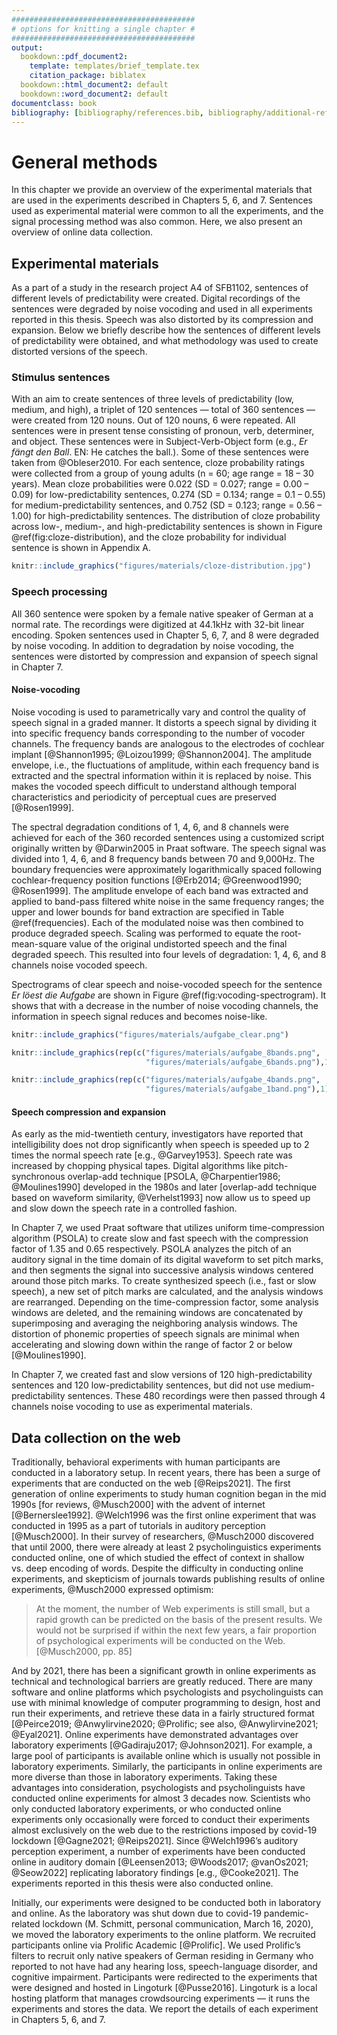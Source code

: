 ```yaml
---
#########################################
# options for knitting a single chapter #
#########################################
output:
  bookdown::pdf_document2:
    template: templates/brief_template.tex
    citation_package: biblatex
  bookdown::html_document2: default
  bookdown::word_document2: default
documentclass: book
bibliography: [bibliography/references.bib, bibliography/additional-references.bib]
---
```


# General methods {#chapter-methods}
\chaptermark{Methods}

In this chapter we provide an overview of the experimental materials that are used in the experiments described in Chapters 5, 6, and 7.
Sentences used as experimental material were common to all the experiments,
and the signal processing method was also common.
Here, we also present an overview of online data collection.

## Experimental materials {#experimental-materials}

As a part of a study in the research project A4 of SFB1102, sentences of different levels of predictability were created.
Digital recordings of the sentences were degraded by noise vocoding and used in all experiments reported in this thesis.
Speech was also distorted by its compression and expansion.
<!-- In all the experiments in this thesis, we used spoken sentences which were degraded by noise vocoding. -->
<!-- We processed those spoken sentences to create different versions of distorted speech. -->
Below we briefly describe how the sentences of different levels of predictability were obtained,
and what methodology was used to create distorted versions of the speech.

### Stimulus sentences

With an aim to create sentences of three levels of predictability (low, medium, and high), a triplet of 120 sentences --- total of 360 sentences --- were created from 120 nouns.
Out of 120 nouns, 6 were repeated.
All sentences were in present tense consisting of pronoun, verb, determiner, and object.
These sentences were in Subject-Verb-Object form (e.g., *Er fängt den Ball*. EN: He catches the ball.).
Some of these sentences were taken from @Obleser2010.
For each sentence, cloze probability ratings were collected from a group of young adults (n = 60; age range = 18 – 30 years).
Mean cloze probabilities were 0.022 (SD = 0.027; range = 0.00 – 0.09) for low-predictability sentences,
0.274 (SD = 0.134; range = 0.1 – 0.55) for medium-predictability sentences,
and 0.752 (SD = 0.123; range = 0.56 – 1.00) for high-predictability sentences.
The distribution of cloze probability across low-, medium-, and high-predictability sentences is shown in Figure \@ref(fig:cloze-distribution),
and the cloze probability for individual sentence is shown in Appendix A.

```r
knitr::include_graphics("figures/materials/cloze-distribution.jpg")
```


### Speech processing {#speech-processing}

All 360 sentence were spoken by a female native speaker of German at a normal rate.
The recordings were digitized at 44.1kHz with 32-bit linear encoding.
Spoken sentences used in Chapter 5, 6, 7, and 8 were degraded by noise vocoding.
In addition to degradation by noise vocoding, the sentences were distorted by compression and expansion of speech signal in Chapter 7.

#### Noise-vocoding {#noise-vocoding}

<!-- If the cut-off frequencies of the bandwidth of the speech signal (i.e., the analysis band) and the bandwidth of the noise do not match then the resulting noise-vocoded speech becomes spectrally shifted [e.g., @Faulkner2012]. -->
Noise vocoding is used to parametrically vary and control the quality of speech signal in a graded manner.
<!-- It largely removes the spectral details of the speech signal but preserves the temporal and preiodicity cues [@Rosen1999]. -->
It distorts a speech signal by dividing it into specific frequency bands corresponding to the number of vocoder channels.
The frequency bands are analogous to the electrodes of cochlear implant [@Shannon1995; @Loizou1999; @Shannon2004].
The amplitude envelope, i.e., the fluctuations of amplitude, within each frequency band is extracted and the spectral information within it is replaced by noise.
This makes the vocoded speech difficult to understand although temporal characteristics and periodicity of perceptual cues are preserved [@Rosen1999].

The spectral degradation conditions of 1, 4, 6, and 8 channels were achieved for each of the 360 recorded sentences using a customized script originally written by @Darwin2005 in Praat software.
The speech signal was divided into 1, 4, 6, and 8 frequency bands between 70 and 9,000Hz.
The boundary frequencies were approximately logarithmically spaced following cochlear-frequency position functions [@Erb2014; @Greenwood1990; @Rosen1999].
The amplitude envelope of each band was extracted and applied to band-pass filtered white noise in the same frequency ranges;
the upper and lower bounds for band extraction are specified in Table \@ref(frequencies).
Each of the modulated noise was then combined to produce degraded speech.
Scaling was performed to equate the root-mean-square value of the original undistorted speech and the final degraded speech.
This resulted into four levels of degradation: 1, 4, 6, and 8 channels noise vocoded speech.
<!-- The 1-channel noise-vocoding provides a baseline condition as speech encoded with only one frequency band is least to non-intelligible. -->
<!--However, speech vocoded through four or more channels has been shown to be well intelligible – Ueda and Nakajima (2017) derived from the factor analysis of spectral fluctuations in eight languages, including German, that four channels are sufficient, and they also identified the optimal boundary frequencies for 4 channels vocoding.
These are similar, although not identical, to the cochlear-frequency position function-based boundary frequencies chosen in the current study.-->

Spectrograms of clear speech and noise-vocoded speech for the sentence *Er löest die Aufgabe* are shown in Figure \@ref(fig:vocoding-spectrogram). It shows that with a decrease in the number of noise vocoding channels, the information in speech signal reduces and becomes noise-like.

```r

knitr::include_graphics("figures/materials/aufgabe_clear.png")

knitr::include_graphics(rep(c("figures/materials/aufgabe_8bands.png",
                              "figures/materials/aufgabe_6bands.png"),1))

knitr::include_graphics(rep(c("figures/materials/aufgabe_4bands.png",
                              "figures/materials/aufgabe_1band.png"),1))

```

```{=tex}
\begin{table}[H]
\begin{center} 
\caption{Boundary frequencies (in Hz) for 1, 4, 6 and 8 channels noise-vocoding conditions} 
\label{frequencies} 
\vskip 0.12in
\begin{tabular}{llllllllll} 
\hline
Number of channels     &    Boundary frequencies \\
\hline
1   &   70    &   9000   &     &     &       &       &        &       &   \\

4   &   70    &   423   &   1304  &   3504  &   9000    &       &        &       &   \\

6   &   70    &   268   &   633   &   1304  &   2539    &   4813    &    9000    &       &   \\

8   &   70    &   207   &   423   &   764   &   1304    &   2156    &    3504    &   5634    &   9000\\
\hline
\end{tabular} 
\end{center} 
\end{table}
```

#### Speech compression and expansion {#compression-expansion}

As early as the mid-twentieth century, investigators have reported that intelligibility does not drop significantly when speech is speeded up to 2 times the normal speech rate [e.g., @Garvey1953].
Speech rate was increased by chopping physical tapes.
Digital algorithms like pitch-synchronous overlap-add technique [PSOLA, @Charpentier1986; @Moulines1990] developed in the 1980s and later [overlap-add technique based on waveform similarity, @Verhelst1993] now allow us to speed up and slow down the speech rate in a controlled fashion.

In Chapter 7, we used Praat software that utilizes uniform time-compression algorithm (PSOLA) to create slow and fast speech with the compression factor of 1.35 and 0.65 respectively.
PSOLA analyzes the pitch of an auditory signal in the time domain of its digital waveform to set pitch marks, and then segments the signal into successive analysis windows centered around those pitch marks.
To create synthesized speech (i.e., fast or slow speech), a new set of pitch marks are calculated, and the analysis windows are rearranged.
Depending on the time-compression factor, some analysis windows are deleted, and the remaining windows are concatenated by superimposing and averaging the neighboring analysis windows.
<!-- Hence the resulting speech signal is compressed, i.e., it is perceived to be faster than the original speech [e.g., CITE ] -->
The distortion of phonemic properties of speech signals are minimal when accelerating and slowing down within the range of factor 2 or below [@Moulines1990].

In Chapter 7, we created fast and slow versions of 120 high-predictability sentences and 120 low-predictability sentences, but did not use medium-predictability sentences.
These 480 recordings were then passed through 4 channels noise vocoding to use as experimental materials.
<!-- Spectrograms of clear speech, fast speech, slow speech, and noise vocoded fast and slow speech for the word *Aufgabe* are shown in Figure X.X. -->
<!-- In Experiment 3, PSOLA algorithm in Praat software is used to increase the rate of speech by a factor of 0.65 before passing it through 4-channels noise-vocoding. -->

## Data collection on the web

<!--- Write a few sentences about similarity and dissimilarity about online and lab data collection.
- Cite the papers that have done such comparisons.
- Cite specifically the auditory modalities ones.
- Then mention Lingoturk, and Prolific.
- Mention screening in Prolific.

- Data colxn in lab and online
- Online expt hosting platform
- Recruiting participants online -->
Traditionally, behavioral experiments with human participants are conducted in a laboratory setup.
In recent years, there has been a surge of experiments that are conducted on the web [@Reips2021].
The first generation of online experiments to study human cognition began in the mid 1990s [for reviews, @Musch2000] with the advent of internet [@Bernerslee1992].
@Welch1996 was the first online experiment that was conducted in 1995 as a part of tutorials in auditory perception [@Musch2000].
In their survey of researchers, @Musch2000 discovered that until 2000, there were already at least 2 psycholinguistics experiments conducted online,
one of which studied the effect of context in shallow vs. deep encoding of words.
Despite the difficulty in conducting online experiments, and skepticism of journals towards publishing results of online experiments,
@Musch2000 expressed optimism:

>
At the moment, the number of Web experiments is still small, but a rapid growth can be predicted on the basis of the present results.
We would not be surprised if within the next few years, a fair proportion of psychological experiments will be conducted on the Web. [@Musch2000, pp. 85]

<!-- It will be interesting to see how the experiences of the early researchers shape this new direction in psychological research." -->
And by 2021, there has been a significant growth in online experiments as technical and technological barriers are greatly reduced.
There are many software and online platforms which psychologists and psycholinguists can use with minimal knowledge of computer programming
to design, host and run their experiments, and retrieve these data in a fairly structured format [@Peirce2019; @Anwylirvine2020; @Prolific; see also, @Anwylirvine2021; @Eyal2021].
Online experiments have demonstrated advantages over laboratory experiments [@Gadiraju2017; @Johnson2021].
For example, a large pool of participants is available online which is usually not possible in laboratory experiments.
Similarly, the participants in online experiments are more diverse than those in laboratory experiments.
Taking these advantages into consideration, psychologists and psycholinguists have conducted online experiments for almost 3 decades now.
Scientists who only conducted laboratory experiments, or who conducted online experiments only occasionally were forced to conduct their experiments almost exclusively on the web due to the restrictions imposed by covid-19 lockdown [@Gagne2021; @Reips2021].
Since @Welch1996's auditory perception experiment, a number of experiments have been conducted online in auditory domain [@Leensen2013; @Woods2017; @vanOs2021; @Seow2022] replicating laboratory findings [e.g., @Cooke2021].
The experiments reported in this thesis were also conducted online.

Initially, our experiments were designed to be conducted both in laboratory and online.
As the laboratory was shut down due to covid-19 pandemic-related lockdown (M. Schmitt, personal communication, March 16, 2020), we moved the laboratory experiments to the online platform.
We recruited participants online via Prolific Academic [@Prolific].
We used Prolific's filters to recruit only native speakers of German residing in Germany
who reported to not have had any hearing loss, speech-language disorder, and cognitive impairment.
Participants were redirected to the experiments that were designed and hosted in Lingoturk [@Pusse2016].
Lingoturk is a local hosting platform that manages crowdsourcing experiments --- it runs the experiments and stores the data.
We report the details of each experiment in Chapters 5, 6, and 7.

